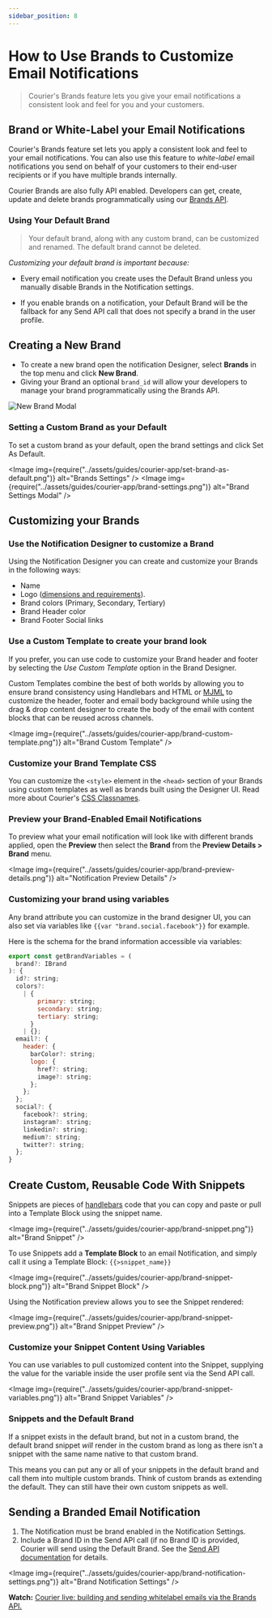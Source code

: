 ```yaml
---
sidebar_position: 8
---
```



# How to Use Brands to Customize Email Notifications

> Courier's Brands feature lets you give your email notifications a consistent look and feel for you and your customers.

## Brand or White-Label your Email Notifications

Courier's Brands feature set lets you apply a consistent look and feel to your email notifications. You can also use this feature to _white-label_ email notifications you send on behalf of your customers to their end-user recipients or if you have multiple brands internally.

Courier Brands are also fully API enabled. Developers can get, create, update and delete brands programmatically using our [Brands API](../reference/brands/intro.mdx).

<YoutubeEmbed videoId="AR5joIs9Zeo" />

### Using Your Default Brand

> Your default brand, along with any custom brand, can be customized and renamed. The default brand cannot be deleted.

_Customizing your default brand is important because:_

- Every email notification you create uses the Default Brand unless you manually disable Brands in the Notification settings.

- If you enable brands on a notification, your Default Brand will be the fallback for any Send API call that does not specify a brand in the user profile.

## Creating a New Brand

- To create a new brand open the notification Designer, select **Brands** in the top menu and click **New Brand**.
- Giving your Brand an optional `brand_id` will allow your developers to manage your brand programmatically using the Brands API.

<GifWrapper width={845} height={475} caption="New Brand Modal">

![New Brand Modal](../assets/guides/courier-app/create-brand.gif)

</GifWrapper>

### Setting a Custom Brand as your Default

To set a custom brand as your default, open the brand settings and click Set As Default.

<Image
  img={require("../assets/guides/courier-app/set-brand-as-default.png")}
  alt="Brands Settings"
/>
<Image
  img={require("../assets/guides/courier-app/brand-settings.png")}
  alt="Brand Settings Modal"
/>

## Customizing your Brands

### Use the Notification Designer to customize a Brand

Using the Notification Designer you can create and customize your Brands in the following ways:

- Name
- Logo ([dimensions and requirements](/docs/platform/content/brands/how-to-use-brands-to-customize/#logo-dimensions-and-file-size-limits)).
- Brand colors (Primary, Secondary, Tertiary)
- Brand Header color
- Brand Footer Social links

### Use a Custom Template to create your brand look

If you prefer, you can use code to customize your Brand header and footer by selecting the _Use Custom Template_ option in the Brand Designer.

Custom Templates combine the best of both worlds by allowing you to ensure brand consistency using Handlebars and HTML or [MJML](https://mjml.io/) to customize the header, footer and email body background while using the drag & drop content designer to create the body of the email with content blocks that can be reused across channels.

<Image
  img={require("../assets/guides/courier-app/brand-custom-template.png")}
  alt="Brand Custom Template"
/>

### Customize your Brand Template CSS

You can customize the `<style>` element in the `<head>` section of your Brands using custom templates as well as brands built using the Designer UI. Read more about Courier's [CSS Classnames](../platform/content/brands/css-classnames.mdx).

### Preview your Brand-Enabled Email Notifications

To preview what your email notification will look like with different brands applied, open the **Preview** then select the **Brand** from the **Preview Details > Brand** menu.

<Image
  img={require("../assets/guides/courier-app/brand-preview-details.png")}
  alt="Notification Preview Details"
/>

### Customizing your brand using variables

Any brand attribute you can customize in the brand designer UI, you can also set via variables like `{{var "brand.social.facebook"}}` for example.

Here is the schema for the brand information accessible via variables:

```js
export const getBrandVariables = (
  brand?: IBrand
): {
  id?: string;
  colors?:
    | {
        primary: string;
        secondary: string;
        tertiary: string;
      }
    | {};
  email?: {
    header: {
      barColor?: string;
      logo: {
        href?: string;
        image?: string;
      };
    };
  };
  social?: {
    facebook?: string;
    instagram?: string;
    linkedin?: string;
    medium?: string;
    twitter?: string;
  };
}
```

## Create Custom, Reusable Code With Snippets

Snippets are pieces of [handlebars](https://handlebarsjs.com/) code that you can copy and paste or pull into a Template Block using the snippet name.

<Image img={require("../assets/guides/courier-app/brand-snippet.png")} alt="Brand Snippet" />

To use Snippets add a **Template Block** to an email Notification, and simply call it using a Template Block: `{{>snippet_name}}`

<Image
  img={require("../assets/guides/courier-app/brand-snippet-block.png")}
  alt="Brand Snippet Block"
/>

Using the Notification preview allows you to see the Snippet rendered:

<Image
  img={require("../assets/guides/courier-app/brand-snippet-preview.png")}
  alt="Brand Snippet Preview"
/>

### Customize your Snippet Content Using Variables

You can use variables to pull customized content into the Snippet, supplying the value for the variable inside the user profile sent via the Send API call.

<Image
  img={require("../assets/guides/courier-app/brand-snippet-variables.png")}
  alt="Brand Snippet Variables"
/>

### Snippets and the Default Brand

If a snippet exists in the default brand, but not in a custom brand, the default brand snippet _will_ render in the custom brand as long as there isn't a snippet with the same name native to that custom brand.

This means you can put any or all of your snippets in the default brand and call them into multiple custom brands. Think of custom brands as extending the default. They can still have their own custom snippets as well.

## Sending a Branded Email Notification

1. The Notification must be brand enabled in the Notification Settings.
2. Include a Brand ID in the Send API call (if no Brand ID is provided, Courier will send using the Default Brand. See the [Send API documentation](../reference/send/intro.mdx) for details.

<Image
  img={require("../assets/guides/courier-app/brand-notification-settings.png")}
  alt="Brand Notification Settings"
/>

**Watch:** [Courier live: building and sending whitelabel emails via the Brands API.](https://help.courier.com/en/articles/4313169-courier-live-branding-and-white-labeling-email-notifications)
